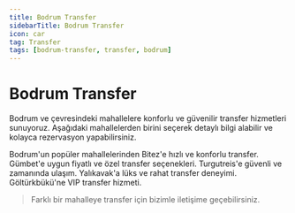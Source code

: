 ```yaml
---
title: Bodrum Transfer
sidebarTitle: Bodrum Transfer
icon: car
tag: Transfer
tags: [bodrum-transfer, transfer, bodrum]
---
```


# Bodrum Transfer

Bodrum ve çevresindeki mahallelere konforlu ve güvenilir transfer hizmetleri sunuyoruz. Aşağıdaki mahallelerden birini seçerek detaylı bilgi alabilir ve kolayca rezervasyon yapabilirsiniz.

<CardGroup>
  <Card title="Bitez" icon="map" href="/bodrum-transfer/bitez">
    Bodrum'un popüler mahallelerinden Bitez'e hızlı ve konforlu transfer.
  </Card>
  <Card title="Gümbet" icon="map" href="/bodrum-transfer/gumbet">
    Gümbet'e uygun fiyatlı ve özel transfer seçenekleri.
  </Card>
  <Card title="Turgutreis" icon="map" href="/bodrum-transfer/turgutreis">
    Turgutreis'e güvenli ve zamanında ulaşım.
  </Card>
  <Card title="Yalıkavak" icon="map" href="/bodrum-transfer/yalikavak">
    Yalıkavak'a lüks ve rahat transfer deneyimi.
  </Card>
  <Card title="Göltürkbükü" icon="map" href="/bodrum-transfer/golturkbuku">
    Göltürkbükü'ne VIP transfer hizmeti.
  </Card>
</CardGroup>

> Farklı bir mahalleye transfer için bizimle iletişime geçebilirsiniz.
